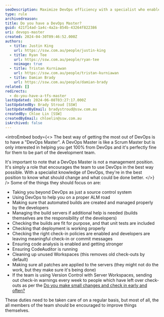 ```yaml
---
seoDescription: Maximize DevOps efficiency with a specialist who enables teams to achieve 100% productivity and optimize automated builds, deployments, and code analysis.
type: rule
archivedreason:
title: Do you have a DevOps Master?
guid: 421f14ad-1a4c-4a2a-854b-43264f822386
uri: devops-master
created: 2024-04-30T09:46:52.000Z
authors:
  - title: Justin King
    url: https://ssw.com.au/people/justin-king
  - title: Ryan Tee
    url: https://ssw.com.au/people/ryan-tee
    noimage: true
  - title: Tristan Kurniawan
    url: https://ssw.com.au/people/tristan-kurniawan
  - title: Damian Brady
    url: https://ssw.com.au/people/damian-brady
related: []
redirects:
  - do-you-have-a-tfs-master
lastUpdated: 2024-06-08T03:27:17.000Z
lastUpdatedBy: Brady Stroud [SSW]
lastUpdatedByEmail: bradystroud@ssw.com.au
createdBy: Chloe Lin [SSW]
createdByEmail: chloelin@ssw.com.au
isArchived: false
---
```


<introEmbed
  body={<>
The best way of getting the most out of DevOps is to have a "DevOps Master". A DevOps Master is like a Scrum Master but is only interested in helping you get 100% from DevOps and it's perfectly fine for them to be part of the development team.

It's important to note that a DevOps Master is not a management position. It's simply a role that encourages the team to use DevOps in the best way possible. With a specialist knowledge of DevOps, they're in the best position to know what should change and what could be done better.
  </>}
/>
Some of the things they should focus on are:

- Taking you beyond DevOps as just a source control system
- Using DevOps to help you on a proper ALM road
- Making sure that automated builds are created and managed properly by the developers
- Managing the build servers if additional help is needed (builds themselves are the responsibility of the developers)
- Checking the builds are fit for purpose, and that unit tests are included
- Checking that deployment is working properly
- Checking the right check-in policies are enabled and developers are leaving meaningful check-in or commit messages
- Ensuring code analysis is enabled and getting stronger
- Ensuring CodeAuditor is running
- Cleaning up unused Workspaces (this removes old check-outs by default)
- Making sure all patches are applied to the servers (they might not do the work, but they make sure it's being done)
- If the team is using Version Control with Server Workspaces, sending out check-in warnings every week to people which have left over check-outs as per the [Do you make small changes and check in early and often?](/check-in-before-lunch-and-dinner-do-you-work-in-small-chunks-check-in-after-completing-each-one)

These duties need to be taken care of on a regular basis, but most of all, the all members of the team should be encouraged to improve things themselves.
